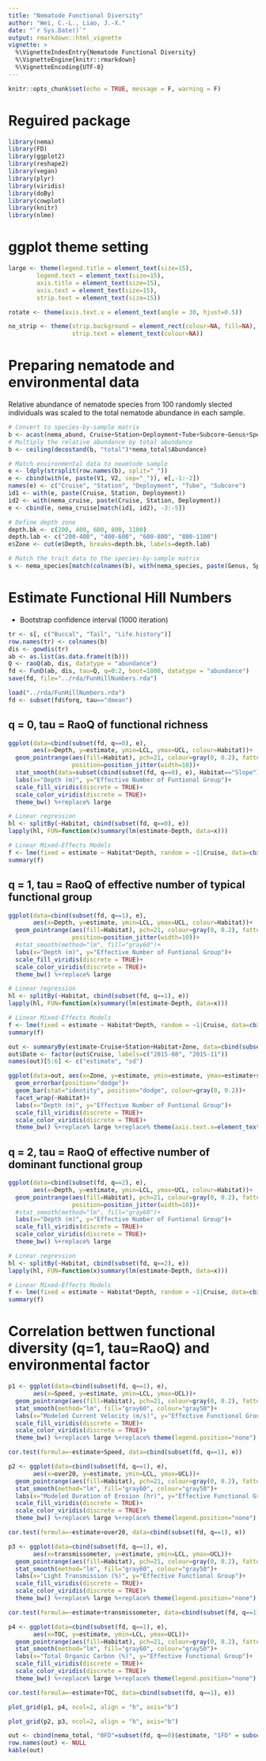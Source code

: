 ```yaml
---
title: "Nematode Functional Diversity"
author: "Wei, C.-L., Liao, J.-X."
date: "`r Sys.Date()`"
output: rmarkdown::html_vignette
vignette: >
  %\VignetteIndexEntry{Nematode Functional Diversity}
  %\VignetteEngine{knitr::rmarkdown}
  %\VignetteEncoding{UTF-8}
---
```


```r
knitr::opts_chunk$set(echo = TRUE, message = F, warning = F)
```

# Reguired package
```r
library(nema)
library(FD)
library(ggplot2)
library(reshape2)
library(vegan)
library(plyr)
library(viridis)
library(doBy)
library(cowplot)
library(knitr)
library(nlme)
```

# ggplot theme setting
```r
large <- theme(legend.title = element_text(size=15),
        legend.text = element_text(size=15),
        axis.title = element_text(size=15),
        axis.text = element_text(size=15),
        strip.text = element_text(size=15))

rotate <- theme(axis.text.x = element_text(angle = 30, hjust=0.5))

no_strip <- theme(strip.background = element_rect(colour=NA, fill=NA),
                  strip.text = element_text(colour=NA))
```

# Preparing nematode and environmental data
Relative abundance of nematode species from 100 randomly slected individuals was scaled to the total nematode abundance in each sample.
```r
# Convert to species-by-sample matrix
b <- acast(nema_abund, Cruise+Station+Deployment+Tube+Subcore~Genus+Species, fill=0)
# Multiply the relative abundance by total abundance
b <- ceiling(decostand(b, "total")*nema_total$Abundance)

# Match environmental data to neamtode sample
e <- ldply(strsplit(row.names(b), split="_"))
e <- cbind(with(e, paste(V1, V2, sep="_")), e[,-1:-2])
names(e) <- c("Cruise", "Station", "Deployment", "Tube", "Subcore")
id1 <- with(e, paste(Cruise, Station, Deployment))
id2 <- with(nema_cruise, paste(Cruise, Station, Deployment))
e <- cbind(e, nema_cruise[match(id1, id2), -3:-5])

# Define depth zone
depth.bk <- c(200, 400, 600, 800, 1100)
depth.lab <- c("200-400", "400-600", "600-800", "800-1100")
e$Zone <- cut(e$Depth, breaks=depth.bk, labels=depth.lab)

# Match the trait data to the species-by-sample matrix
s <- nema_species[match(colnames(b), with(nema_species, paste(Genus, Species, sep="_"))),]
```

# Estimate Functional Hill Numbers
* Bootstrap confidence interval (1000 iteration)
```r
tr <- s[, c("Buccal", "Tail", "Life.history")]
row.names(tr) <- colnames(b)
dis <- gowdis(tr)
ab <- as.list(as.data.frame(t(b)))
Q <- raoQ(ab, dis, datatype = "abundance")
fd <- FunD(ab, dis, tau=Q, q=0:2, boot=1000, datatype = "abundance")
save(fd, file="../rda/FunHillNumbers.rda")
```

```r
load("../rda/FunHillNumbers.rda")
fd <- subset(fd$forq, tau=="dmean")
```


## q = 0, tau = RaoQ of functional richness
```r
ggplot(data=cbind(subset(fd, q==0), e), 
       aes(x=Depth, y=estimate, ymin=LCL, ymax=UCL, colour=Habitat))+
  geom_pointrange(aes(fill=Habitat), pch=21, colour=gray(0, 0.2), fatten = 10, 
                  position=position_jitter(width=10))+
  stat_smooth(data=subset(cbind(subset(fd, q==0), e), Habitat=="Slope"), method="lm", fill="gray60", colour=viridis(2)[2])+
  labs(x="Depth (m)", y="Effective Number of Funtional Group")+
  scale_fill_viridis(discrete = TRUE)+
  scale_color_viridis(discrete = TRUE)+
  theme_bw() %+replace% large

# Linear regression
hl <- splitBy(~Habitat, cbind(subset(fd, q==0), e))
lapply(hl, FUN=function(x)summary(lm(estimate~Depth, data=x)))

# Linear Mixed-Effects Models
f <- lme(fixed = estimate ~ Habitat*Depth, random = ~1|Cruise, data=cbind(subset(fd, q==0), e), method = "REML", weights=varIdent(form=~1|Cruise))
summary(f)
```

## q = 1, tau = RaoQ of effective number of typical functional group
```r
ggplot(data=cbind(subset(fd, q==1), e), 
       aes(x=Depth, y=estimate, ymin=LCL, ymax=UCL, colour=Habitat))+
  geom_pointrange(aes(fill=Habitat), pch=21, colour=gray(0, 0.2), fatten = 10, 
                  position=position_jitter(width=10))+
  #stat_smooth(method="lm", fill="gray60")+
  labs(x="Depth (m)", y="Effective Number of Funtional Group")+
  scale_fill_viridis(discrete = TRUE)+
  scale_color_viridis(discrete = TRUE)+
  theme_bw() %+replace% large

# Linear regression
hl <- splitBy(~Habitat, cbind(subset(fd, q==1), e))
lapply(hl, FUN=function(x)summary(lm(estimate~Depth, data=x)))

# Linear Mixed-Effects Models
f <- lme(fixed = estimate ~ Habitat*Depth, random = ~1|Cruise, data=cbind(subset(fd, q==1), e), method = "REML", weights=varIdent(form=~1|Cruise))
summary(f)
```

```r
out <- summaryBy(estimate~Cruise+Station+Habitat+Zone, data=cbind(subset(fd, q==1), e), FUN=c(mean, sd))
out$Date <- factor(out$Cruise, labels=c("2015-08", "2015-11"))
names(out)[5:6] <- c("estimate", "sd")

ggplot(data=out, aes(x=Zone, y=estimate, ymin=estimate, ymax=estimate+sd, fill=Date))+
  geom_errorbar(position="dodge")+
  geom_bar(stat="identity", position="dodge", colour=gray(0, 0.2))+
  facet_wrap(~Habitat)+
  labs(x="Depth (m)", y="Effective Number of Funtional Group")+
  scale_fill_viridis(discrete = TRUE)+
  scale_color_viridis(discrete = TRUE)+
  theme_bw() %+replace% large %+replace% theme(axis.text.x=element_text(angle=30))
```

## q = 2, tau = RaoQ of effective number of dominant functional group
```r
ggplot(data=cbind(subset(fd, q==2), e), 
       aes(x=Depth, y=estimate, ymin=LCL, ymax=UCL, colour=Habitat))+
  geom_pointrange(aes(fill=Habitat), pch=21, colour=gray(0, 0.2), fatten = 10, 
                  position=position_jitter(width=10))+
  #stat_smooth(method="lm", fill="gray60")+
  labs(x="Depth (m)", y="Effective Number of Funtional Group")+
  scale_fill_viridis(discrete = TRUE)+
  scale_color_viridis(discrete = TRUE)+
  theme_bw() %+replace% large

# Linear regression
hl <- splitBy(~Habitat, cbind(subset(fd, q==2), e))
lapply(hl, FUN=function(x)summary(lm(estimate~Depth, data=x)))

# Linear Mixed-Effects Models
f <- lme(fixed = estimate ~ Habitat*Depth, random = ~1|Cruise, data=cbind(subset(fd, q==2), e), method = "REML", weights=varIdent(form=~1|Cruise))
summary(f)
```

# Correlation bettwen functional diversity (q=1, tau=RaoQ) and environmental factor
```r
p1 <- ggplot(data=cbind(subset(fd, q==1), e), 
       aes(x=Speed, y=estimate, ymin=LCL, ymax=UCL))+
  geom_pointrange(aes(fill=Habitat), pch=21, colour=gray(0, 0.2), fatten=10)+
  stat_smooth(method="lm", fill="gray60", colour="gray50")+
  labs(x="Modeled Current Velocity (m/s)", y="Effective Functional Group")+
  scale_fill_viridis(discrete = TRUE)+
  scale_color_viridis(discrete = TRUE)+
  theme_bw() %+replace% large %+replace% theme(legend.position="none")

cor.test(formula=~estimate+Speed, data=cbind(subset(fd, q==1), e))
```

```r
p2 <- ggplot(data=cbind(subset(fd, q==1), e), 
       aes(x=over20, y=estimate, ymin=LCL, ymax=UCL))+
  geom_pointrange(aes(fill=Habitat), pch=21, colour=gray(0, 0.2), fatten=10)+
  stat_smooth(method="lm", fill="gray60", colour="gray50")+
  labs(x="Modeled Duration of Erosion (hr)", y="Effective Functional Group")+
  scale_fill_viridis(discrete = TRUE)+
  scale_color_viridis(discrete = TRUE)+
  theme_bw() %+replace% large %+replace% theme(legend.position="none")

cor.test(formula=~estimate+over20, data=cbind(subset(fd, q==1), e))
```

```r
p3 <- ggplot(data=cbind(subset(fd, q==1), e), 
       aes(x=transmissometer, y=estimate, ymin=LCL, ymax=UCL))+
  geom_pointrange(aes(fill=Habitat), pch=21, colour=gray(0, 0.2), fatten=10)+
  stat_smooth(method="lm", fill="gray60", colour="gray50")+
  labs(x="Light Transmission (%)", y="Effective Functional Group")+
  scale_fill_viridis(discrete = TRUE)+
  scale_color_viridis(discrete = TRUE)+
  theme_bw() %+replace% large %+replace% theme(legend.position="none")

cor.test(formula=~estimate+transmissometer, data=cbind(subset(fd, q==1), e))
```


```r
p4 <- ggplot(data=cbind(subset(fd, q==1), e), 
       aes(x=TOC, y=estimate, ymin=LCL, ymax=UCL))+
  geom_pointrange(aes(fill=Habitat), pch=21, colour=gray(0, 0.2), fatten=10)+
  stat_smooth(method="lm", fill="gray60", colour="gray50")+
  labs(x="Total Organic Carbon (%)", y="Effective Functional Group")+
  scale_fill_viridis(discrete = TRUE)+
  scale_color_viridis(discrete = TRUE)+
  theme_bw() %+replace% large %+replace% theme(legend.position="none")

cor.test(formula=~estimate+TOC, data=cbind(subset(fd, q==1), e))
```


```r
plot_grid(p1, p4, ncol=2, align = "h", axis="b")
```

```r
plot_grid(p2, p3, ncol=2, align = "h", axis="b")
```

```r
out <- cbind(nema_total, "0FD"=subset(fd, q==0)$estimate, "1FD" = subset(fd, q==1)$estimate, "2FD"=subset(fd, q==2)$estimate)
row.names(out) <- NULL
kable(out)
```
